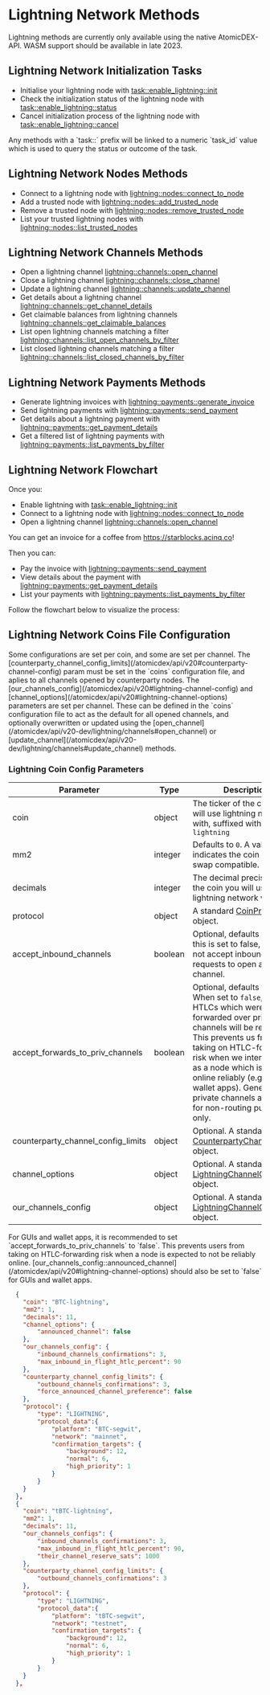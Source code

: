 
# Lightning Network Methods

<Note>
Lightning methods are currently only available using the native AtomicDEX-API. WASM support should be available in late 2023.
</Note>


## Lightning Network Initialization Tasks

- Initialise your lightning node with [task::enable_lightning::init](/atomicdex/api/v20-dev/lightning/activation#initialize-lightning)
- Check the initialization status of the lightning node with [task::enable_lightning::status](/atomicdex/api/v20-dev/lightning/activation#initialization-status)
- Cancel initialization process of the lightning node with [task::enable_lightning::cancel](/atomicdex/api/v20-dev/lightning/activation#cancel-initialization)

<Note>
Any methods with a `task::` prefix will be linked to a numeric `task_id` value which is used to query the status or outcome of the task.
</Note>


## Lightning Network Nodes Methods

- Connect to a lightning node with [lightning::nodes::connect_to_node](/atomicdex/api/v20-dev/lightning/nodes#connect-to-a-node)
- Add a trusted node with [lightning::nodes::add_trusted_node](/atomicdex/api/v20-dev/lightning/nodes#add-a-trusted-node)
- Remove a trusted node with [lightning::nodes::remove_trusted_node](/atomicdex/api/v20-dev/lightning/nodes#remove-a-trusted-node)
- List your trusted lightning nodes with [lightning::nodes::list_trusted_nodes](/atomicdex/api/v20-dev/lightning/nodes#list-trusted-nodes)


## Lightning Network Channels Methods

- Open a lightning channel [lightning::channels::open_channel](/atomicdex/api/v20-dev/lightning/channels#open-a-channel)
- Close a lightning channel [lightning::channels::close_channel](/atomicdex/api/v20-dev/lightning/channels#close-a-channel)
- Update a lightning channel [lightning::channels::update_channel](/atomicdex/api/v20-dev/lightning/channels#update-a-channel)
- Get details about a lightning channel [lightning::channels::get_channel_details](/atomicdex/api/v20-dev/lightning/channels#get-channel-details)
- Get claimable balances from lightning channels [lightning::channels::get_claimable_balances](/atomicdex/api/v20-dev/lightning/channels#get-claimable-balances)
- List open lightning channels matching a filter [lightning::channels::list_open_channels_by_filter](/atomicdex/api/v20-dev/lightning/channels#list-open-channels-by-filter)
- List closed lightning channels matching a filter [lightning::channels::list_closed_channels_by_filter](/atomicdex/api/v20-dev/lightning/channels#list-closed-channels-by-filter)


## Lightning Network Payments Methods

- Generate lightning invoices with [lightning::payments::generate_invoice](/atomicdex/api/v20-dev/lightning/payments#generate-an-invoice)
- Send lightning payments with [lightning::payments::send_payment](/atomicdex/api/v20-dev/lightning/payments#send-a-payment)
- Get details about a lightning payment with [lightning::payments::get_payment_details](/atomicdex/api/v20-dev/lightning/payments#get-payment-details)
- Get a filtered list of lightning payments with [lightning::payments::list_payments_by_filter](/atomicdex/api/v20-dev/lightning/payments#list-payments-by-filter)


## Lightning Network Flowchart

Once you:
- Enable lightning with [task::enable_lightning::init](/atomicdex/api/v20-dev/lightning/activation#initialize-lightning)
- Connect to a lightning node with [lightning::nodes::connect_to_node](/atomicdex/api/v20-dev/lightning/nodes#connect-to-a-node)
- Open a lightning channel [lightning::channels::open_channel](/atomicdex/api/v20-dev/lightning/channels#open-a-channel)

You can get an invoice for a coffee from https://starblocks.acinq.co!

Then you can:
- Pay the invoice with [lightning::payments::send_payment](/atomicdex/api/v20-dev/lightning/payments#send-a-payment)
- View details about the payment with [lightning::payments::get_payment_details](/atomicdex/api/v20-dev/lightning/payments#get-payment-details)
- List your payments with [lightning::payments::list_payments_by_filter](/atomicdex/api/v20-dev/lightning/payments#list-payments-by-filter)

Follow the flowchart below to visualize the process:

<OptimizedImage src={lightningflowchart} classNaming="w-full" alt="Lighning Network Flowchart" />


## Lightning Network Coins File Configuration

<Note>
Some configurations are set per coin, and some are set per channel. The [counterparty_channel_config_limits](/atomicdex/api/v20#counterparty-channel-config) param must be set in the `coins` configuration file, and aplies to all channels opened by counterparty nodes. The [our_channels_config](/atomicdex/api/v20#lightning-channel-config) and [channel_options](/atomicdex/api/v20#lightning-channel-options) parameters are set per channel. These can be defined in the `coins` configuration file to act as the default for all opened channels, and optionally overwritten or updated using the [open_channel](/atomicdex/api/v20-dev/lightning/channels#open_channel) or [update_channel](/atomicdex/api/v20-dev/lightning/channels#update_channel) methods.
</Note>


### Lightning Coin Config Parameters

| Parameter                          | Type    | Description                                                                                                     |
|------------------------------------|---------|-----------------------------------------------------------------------------------------------------------------|
| coin                               | object  | The ticker of the coin you will use lightning network with, suffixed with `-lightning`                          |
| mm2                                | integer | Defaults to `0`. A value of `1`, indicates the coin is atomic swap compatible.                                  |
| decimals                           | integer | The decimal precision of the coin you will use the lightning network with.                                      |
| protocol                           | object  | A standard [CoinProtocol](/atomicdex/api/v20#coin-protocol) object.                                             |
| accept_inbound_channels            | boolean | Optional, defaults to `true`. If this is set to false, we do not accept inbound requests to open a new channel. |
| accept_forwards_to_priv_channels   | boolean | Optional, defaults to `false`. When set to `false`, any HTLCs which were to be forwarded over private channels will be rejected. This prevents us from taking on HTLC-forwarding risk when we intend to run as a node which is not online reliably (e.g. GUI wallet apps). Generally, private channels are used for non-routing purposes only. |
| counterparty_channel_config_limits | object  | Optional. A standard [CounterpartyChannelConfig](/atomicdex/api/v20#conterparty-channel-config) object.         |
| channel_options                    | object  | Optional. A standard [LightningChannelOptions](/atomicdex/api/v20#lightning-channel-options) object.            |
| our_channels_config                | object  | Optional. A standard [LightningChannelConfig](/atomicdex/api/v20#lightning-channel-config) object.              |

<Note>
For GUIs and wallet apps, it is recommended to set `accept_forwards_to_priv_channels` to `false`. This prevents users from taking on HTLC-forwarding risk when a node is expected to not be reliably online. [our_channels_config::announced_channel](/atomicdex/api/v20#lightning-channel-options) should also be set to `false` for GUIs and wallet apps.
</Note>

<CollapsibleSection expandedText='Hide Example Config' collapsedText='Show Example Config'>

```json
  {
    "coin": "BTC-lightning",
    "mm2": 1,
    "decimals": 11,
    "channel_options": {
        "announced_channel": false
    },
    "our_channels_config": {
        "inbound_channels_confirmations": 3,
        "max_inbound_in_flight_htlc_percent": 90
    },
    "counterparty_channel_config_limits": {
        "outbound_channels_confirmations": 3,
        "force_announced_channel_preference": false
    },
    "protocol": {
        "type": "LIGHTNING",
        "protocol_data":{
            "platform": "BTC-segwit",
            "network": "mainnet",
            "confirmation_targets": {
                "background": 12,
                "normal": 6,
                "high_priority": 1
            }
        }
    }
  },
  {
    "coin": "tBTC-lightning",
    "mm2": 1,
    "decimals": 11,
    "our_channels_configs": {
        "inbound_channels_confirmations": 3,
        "max_inbound_in_flight_htlc_percent": 90,
        "their_channel_reserve_sats": 1000
    },
    "counterparty_channel_config_limits": { 
        "outbound_channels_confirmations": 3
    },
    "protocol": {
        "type": "LIGHTNING",
        "protocol_data":{
            "platform": "tBTC-segwit",
            "network": "testnet",
            "confirmation_targets": {
                "background": 12,
                "normal": 6,
                "high_priority": 1
            }
        }
    }
  },
```
</CollapsibleSection>
